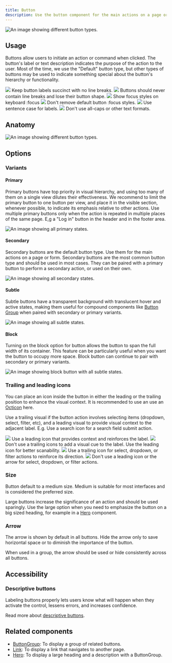 ```yaml
---
title: Button
description: Use the button component for the main actions on a page or form.
---
```



![An image showing different button types.](https://github.com/primer/brand/assets/6951037/fcc3b962-1b4a-416b-be29-4a70ef503f2a)

## Usage

Buttons allow users to initiate an action or command when clicked. The button's label or text description indicates the purpose of the action to the user. Most of the time, we use the "Default" button type, but other types of buttons may be used to indicate something special about the button's hierarchy or functionality.

<DoDontContainer>
  <Do>
    <img src="https://github.com/primer/brand/assets/6951037/b2396328-bac2-4b92-b958-954f2d8e265d" />
    <Caption>Keep button labels succinct with no line breaks.</Caption>
  </Do>
  <Dont>
    <img src="https://github.com/primer/brand/assets/6951037/efa5748a-8609-4abb-b34b-b4604dc2a7c1" />
    <Caption>
      Buttons should never contain line breaks and lose their button shape.
    </Caption>
  </Dont>
</DoDontContainer>

<DoDontContainer>
  <Do>
    <img src="https://github.com/primer/brand/assets/912236/6a112917-5fed-4c30-ad22-e1f3c437d50b" />
    <Caption>Show focus styles on keyboard :focus</Caption>
  </Do>
  <Dont>
    <img src="https://github.com/primer/brand/assets/912236/01e53312-c2cb-4128-937f-01e4c313362c" />
    <Caption>Don't remove default button :focus styles.</Caption>
  </Dont>
</DoDontContainer>

<DoDontContainer>
  <Do>
    <img src="https://github.com/primer/brand/assets/912236/e0bf58f6-db93-4dfb-927b-0d058e235e86" />
    <Caption>Use sentence case for labels.</Caption>
  </Do>
  <Dont>
    <img src="https://github.com/primer/brand/assets/912236/41b4bb4e-1709-4ddc-834c-9f474061b943" />
    <Caption>Don't use all-caps or other text formats.</Caption>
  </Dont>
</DoDontContainer>

## Anatomy

![An image showing different button types.](https://github.com/primer/brand/assets/912236/af85252d-783e-47dd-9b2c-ead0df0745b9)

## Options

### Variants

#### Primary

Primary buttons have top priority in visual hierarchy, and using too many of them on a single view dilutes their effectiveness. We recommend to limit the primary button to one button per view, and place it in the visible section, whenever possible, to indicate its emphasis relative to other actions. Use multiple primary buttons only when the action is repeated in multiple places of the same page. E,g a "Log in" button in the header and in the footer area.

![An image showing all primary states.](https://github.com/primer/brand/assets/912236/95d56f96-2453-41db-81f1-6c2e04568c26)

#### Secondary

Secondary buttons are the default button type. Use them for the main actions on a page or form. Secondary buttons are the most common button type and should be used in most cases. They can be paired with a primary button to perform a secondary action, or used on their own.

![An image showing all secondary states.](https://github.com/primer/brand/assets/912236/1acc8007-13a2-4083-b0f2-c1b4d5cf7b82)

#### Subtle

Subtle buttons have a transparent background with translucent hover and active states, making them useful for compound components like [Button Group](/components/ButtonGroup) when paired with secondary or primary variants.

![An image showing all subtle states.](https://github.com/primer/brand/assets/912236/7420969a-e561-4fd6-9bef-7340e2b0a7e8)

#### Block

Turning on the block option for button allows the button to span the full width of its container. This feature can be particularly useful when you want the button to occupy more space. Block button can continue to pair with secondary or primary variants.

![An image showing block button with all subtle states.](https://github.com/primer/brand/assets/131988618/eb7ab85e-c9b1-49ed-93be-ad3e5bff656e)

### Trailing and leading icons

You can place an icon inside the button in either the leading or the trailing position to enhance the visual context. It is recommended to use an use an [Octicon](https://primer.style/octicons) here.

Use a trailing visual if the button action involves selecting items (dropdown, select, filter, etc), and a leading visual to provide visual context to the adjacent label. E.g. Use a search icon for a search field submit action.

<DoDontContainer>
  <Do>
    <img src="https://github.com/primer/brand/assets/912236/2de44a58-fbf6-46bf-a645-5efd88da70dd" />
    <Caption>
      Use a leading icon that provides context and reinforces the label.
    </Caption>
  </Do>
  <Dont>
    <img src="https://github.com/primer/brand/assets/912236/9dba03c8-5a70-464c-9100-33a2205e4c26" />
    <Caption>
      Don't use a trailing icons to add a visual cue to the label. Use the
      leading icon for better scanability.
    </Caption>
  </Dont>
</DoDontContainer>

<DoDontContainer>
  <Do>
    <img src="https://github.com/primer/brand/assets/912236/ef4c5d1c-abbb-477a-92d2-61a690924fc5" />
    <Caption>
      Use a trailing icon for select, dropdown, or filter actions to reinforce
      its direction.
    </Caption>
  </Do>
  <Dont>
    <img src="https://github.com/primer/brand/assets/912236/5c052c37-3482-4061-b399-97a455484e01" />
    <Caption>
      Don't use a leading icon or the arrow for select, dropdown, or filter
      actions.
    </Caption>
  </Dont>
</DoDontContainer>

### Size

Button default to a medium size. Medium is suitable for most interfaces and is considered the preferred size.

Large buttons increase the significance of an action and should be used sparingly. Use the large option when you need to emphasize the button on a big sized heading, for example in a [Hero](/components/Hero) component.

### Arrow

The arrow is shown by default in all buttons. Hide the arrow only to save horizontal space or to diminish the importance of the button.

When used in a group, the arrow should be used or hide consistently across all buttons.

## Accessibility

### Descriptive buttons

Labeling buttons properly lets users know what will happen when they activate the control, lessens errors, and increases confidence.

Read more about [descriptive buttons](https://primer.style/design/guides/accessibility/descriptive-buttons/).

## Related components

- [ButtonGroup](/components/ButtonGroup): To display a group of related buttons.
- [Link](/components/Link): To display a link that navigates to another page.
- [Hero](/components/Hero): To display a large heading and a description with a ButtonGroup.
